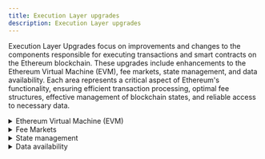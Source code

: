 ```yaml
---
title: Execution Layer upgrades
description: Execution Layer upgrades
---
```


Execution Layer Upgrades focus on improvements and changes to the components responsible for executing transactions and smart contracts on the Ethereum blockchain. These upgrades include enhancements to the Ethereum Virtual Machine (EVM), fee markets, state management, and data availability. Each area represents a critical aspect of Ethereum's functionality, ensuring efficient transaction processing, optimal fee structures, effective management of blockchain states, and reliable access to necessary data.


<details>
    <summary>Ethereum Virtual Machine (EVM)</summary>

    <Tabs syncKey="evm">
        <TabItem label="Architecture">
            ##### General EVM architecture upgrades
            [EIP-5: Gas Usage for](https://eips.ethereum.org/EIPS/eip-5) [RETURN](https://eips.ethereum.org/EIPS/eip-5) [and](https://eips.ethereum.org/EIPS/eip-5) [CALL](https://eips.ethereum.org/EIPS/eip-5)

            [EIP-170: Contract code size limit](https://eips.ethereum.org/EIPS/eip-170)

            [EIP-616: SIMD Operations for the EVM](https://eips.ethereum.org/EIPS/eip-616)

            [EIP-684: Revert creation in case of collision](https://eips.ethereum.org/EIPS/eip-684)

            [EIP-1352: Specify restricted address range for precompiles/system contracts Authors Alex](https://eips.ethereum.org/EIPS/eip-1352)

            [EIP-1706: Disable SSTORE with gasleft lower than call stipend](https://eips.ethereum.org/EIPS/eip-1706)

            [EIP-658: Embedding transaction status code in receipts](https://eips.ethereum.org/EIPS/eip-658)

            [EIP-2681: Limit account nonce to 2^64](https://eips.ethereum.org/EIPS/eip-2681)\-1

            [EIP-2926: Chunk-Based Code Merkleization](https://eips.ethereum.org/EIPS/eip-2926)

            [EIP-3338: Limit account nonce to 2^52](https://eips.ethereum.org/EIPS/eip-3338)

            [EIP-3541: Reject new contract code starting with the 0xEF byte](https://eips.ethereum.org/EIPS/eip-3541)

            [EIP-3607: Reject transactions from senders with deployed code](https://eips.ethereum.org/EIPS/eip-3607)

            [EIP-3779: Safer Control Flow for the EVM](https://eips.ethereum.org/EIPS/eip-3779)

            [EIP-3860: Limit and meter initcode](https://eips.ethereum.org/EIPS/eip-3860)

            [EIP-4758: Deactivate SELFDESTRUCT](https://eips.ethereum.org/EIPS/eip-4758)

            [EIP-5027: Remove the limit on contract code size](https://eips.ethereum.org/EIPS/eip-5027)

            [EIP-6046: Replace SELFDESTRUCT with DEACTIVATE](https://eips.ethereum.org/EIPS/eip-6046)

            [EIP-6049: Deprecate SELFDESTRUCT](https://eips.ethereum.org/EIPS/eip-6049)

            [EIP-6780: SELFDESTRUCT only in same transaction](https://eips.ethereum.org/EIPS/eip-6780)

            [EIP-6189: Alias Contracts](https://eips.ethereum.org/EIPS/eip-6189)

            [EIP-6190: Verkle-compatible SELFDESTRUCT](https://eips.ethereum.org/EIPS/eip-6190)

            [EIP-6888: Math checking in EVM](https://eips.ethereum.org/EIPS/eip-6888)

            [EIP-7266: Remove BLAKE2 compression precompile](https://eips.ethereum.org/EIPS/eip-7266)

            [EIP-7523: Empty accounts deprecation](https://eips.ethereum.org/EIPS/eip-7523)

            ##### EVM Object Format (EOF)

            [EIP-3690: EOF - JUMPDEST Table](https://eips.ethereum.org/EIPS/eip-3690)

            [EIP-3670: EOF – Code Validation](https://eips.ethereum.org/EIPS/eip-3670)

            [EIP-3540: EOF – EVM Object Format v1](https://eips.ethereum.org/EIPS/eip-3540)

            [EIP-4750: EOF – Functions](https://eips.ethereum.org/EIPS/eip-4750)

            [EIP-5450: EOF – Stack Validation](https://eips.ethereum.org/EIPS/eip-5450)

            [EIP-6206: EOF – JUMPF and non-returning functions](https://eips.ethereum.org/EIPS/eip-6206)

            [EIP-7480: EOF – Data section access instructions](https://eips.ethereum.org/EIPS/eip-7480)

            [EIP-7620: EOF – Contract Creation](https://eips.ethereum.org/EIPS/eip-7620)

            ##### Simple Serialize (SSZ)

            [EIP-6404: SSZ Transactions Root](https://eips.ethereum.org/EIPS/eip-6404)

            [EIP-6465: SSZ Withdrawals Root](https://eips.ethereum.org/EIPS/eip-6465)

            [EIP-6466: SSZ Receipts Root](https://eips.ethereum.org/EIPS/eip-6466)

            [EIP-6493: SSZ Transaction Signature Scheme](https://eips.ethereum.org/EIPS/eip-6493)

            [EIP-7495: SSZ StableContainer](https://eips.ethereum.org/EIPS/eip-7495)

            [EIP-6475: SSZ Optional](https://eips.ethereum.org/EIPS/eip-6475)
        </TabItem>

        <TabItem label="Opcodes">
            [EIP-3: Addition of CALLDEPTH opcode](https://eips.ethereum.org/EIPS/eip-3)

            [EIP-7: DELEGATECALL](https://eips.ethereum.org/EIPS/eip-7)

            [EIP-140: REVERT instruction](https://eips.ethereum.org/EIPS/eip-140)

            [EIP-141: Designated invalid EVM instruction](https://eips.ethereum.org/EIPS/eip-141)

            [EIP-145: Bitwise shifting instructions in EVM](https://eips.ethereum.org/EIPS/eip-145)

            [EIP-211: RETURNDATASIZE and RETURNDATACOPY opcodes](https://eips.ethereum.org/EIPS/eip-211)

            [EIP-214: STATICCALL opcode](https://eips.ethereum.org/EIPS/eip-214)

            [EIP-698: OPCODE 0x46 BLOCKREWARD](https://eips.ethereum.org/EIPS/eip-698)

            [EIP-1014: Skinny CREATE2](https://eips.ethereum.org/EIPS/eip-1014)

            [EIP-1052: EXTCODEHASH opcode](https://eips.ethereum.org/EIPS/eip-1052)

            [EIP-1109: PRECOMPILEDCALL opcode (Remove CALL costs for precompiled contracts](https://eips.ethereum.org/EIPS/eip-1109))

            [EIP-1153: Transient storage opcodes](https://eips.ethereum.org/EIPS/eip-1153)

            [EIP-1344: ChainID opcode](https://eips.ethereum.org/EIPS/eip-1344)

            [EIP-1959: New Opcode to check if a chainID is part of the history of chainIDs](https://eips.ethereum.org/EIPS/eip-1959)

            [EIP-2315: Simple Subroutines for the EVM](https://eips.ethereum.org/EIPS/eip-2315)

            [EIP-2330: EXTSLOAD opcode](https://eips.ethereum.org/EIPS/eip-2330)

            [EIP-2542: New opcodes TXGASLIMIT and CALLGASLIMIT](https://eips.ethereum.org/EIPS/eip-2542)

            [EIP-2327: BEGINDATA opcode](https://eips.ethereum.org/EIPS/eip-2327)

            [EIP-2936: EXTCLEAR Opcode For SELFDESTRUCTed contracts](https://eips.ethereum.org/EIPS/eip-2936)

            [EIP-2937: SET\_INDESTRUCTIBLE opcode](https://eips.ethereum.org/EIPS/eip-2937)

            [EIP-2970: IS\_STATIC opcode](https://eips.ethereum.org/EIPS/eip-2970)

            [EIP-2997: IMPERSONATECALL Opcode](https://eips.ethereum.org/EIPS/eip-2997)

            [EIP-3074: AUTH and AUTHCALL opcodes](https://eips.ethereum.org/EIPS/eip-3074)

            [EIP-3198: BASEFEE opcode](https://eips.ethereum.org/EIPS/eip-3198)

            [EIP-3322: Account gas storage opcodes](https://eips.ethereum.org/EIPS/eip-3322)

            [EIP-3332: MEDGASPRICE Opcode](https://eips.ethereum.org/EIPS/eip-3332)

            [EIP-3455: SUDO Opcode](https://eips.ethereum.org/EIPS/eip-3455)

            [EIP-3508: Transaction Data Opcodes](https://eips.ethereum.org/EIPS/eip-3508)

            [EIP-3520: Transaction Destination Opcode](https://eips.ethereum.org/EIPS/eip-3520)

            [EIP-3855: PUSH0 instruction](https://eips.ethereum.org/EIPS/eip-3855)

            [EIP-4399: Supplant DIFFICULTY opcode with PREVRANDAO](https://eips.ethereum.org/EIPS/eip-4399)

            [EIP-4520: Multi-byte opcodes prefixed by EB and EC](https://eips.ethereum.org/EIPS/eip-4520)

            [EIP-4573: Procedures for the EVM](https://eips.ethereum.org/EIPS/eip-4573)

            [EIP-5000: MULDIV instruction](https://eips.ethereum.org/EIPS/eip-5000)

            [EIP-5478: CREATE2COPY Opcode](https://eips.ethereum.org/EIPS/eip-5478)

            [EIP-5656: MCOPY – Memory copying instruction](https://eips.ethereum.org/EIPS/eip-5656)

            [EIP-5065: Instruction for transferring ether](https://eips.ethereum.org/EIPS/eip-5065)

            [EIP-5920: PAY opcode](https://eips.ethereum.org/EIPS/eip-5920)

            [EIP-6690: EVM Modular Arithmetic Extensions (EVMMAX)](https://eips.ethereum.org/EIPS/eip-6690)

            [EIP-6913: SETCODE instruction](https://eips.ethereum.org/EIPS/eip-6913)

            [EIP-7069: Revamped CALL instructions](https://eips.ethereum.org/EIPS/eip-7069)

            [EIP-7516: BLOBBASEFEE instruction](https://eips.ethereum.org/EIPS/eip-7516)

            [EIP-7519: Atomic Storage Operations – SCREDIT and SDEBIT](https://eips.ethereum.org/EIPS/eip-7519)
        </TabItem>

        <TabItem label="Precompiles">
            [EIP-152: Add BLAKE2 compression function](https://eips.ethereum.org/EIPS/eip-152) [F](https://eips.ethereum.org/EIPS/eip-152) [precompile](https://eips.ethereum.org/EIPS/eip-152)

            [EIP-196: Precompiled contracts for addition and scalar multiplication on the elliptic curve alt\_bn128](https://eips.ethereum.org/EIPS/eip-196)

            [EIP-197: Precompiled contracts for optimal ate pairing check on the elliptic curve alt\_bn128](https://eips.ethereum.org/EIPS/eip-197)

            [EIP-198: Big integer modular exponentiation](https://eips.ethereum.org/EIPS/eip-198)

            [EIP-1829: Precompile for Elliptic Curve Linear Combinations](https://eips.ethereum.org/EIPS/eip-1829)

            [EIP-1895: Support for an Elliptic Curve Cycle](https://eips.ethereum.org/EIPS/eip-1895)

            [EIP-1962: EC arithmetic and pairings with runtime definitions](https://eips.ethereum.org/EIPS/eip-1962)

            [EIP-1965: Method to check if a chainID is valid at a specific block Number](https://eips.ethereum.org/EIPS/eip-1965)

            [EIP-2014: Extended State Oracle](https://eips.ethereum.org/EIPS/eip-2014)

            [EIP-2539: BLS12-377 curve operations](https://eips.ethereum.org/EIPS/eip-2539)

            [EIP-3026: BW6-761 curve operations](https://eips.ethereum.org/EIPS/eip-3026)

            [EIP-4788: Beacon block root in the EVM](https://eips.ethereum.org/EIPS/eip-4788)

            [EIP-5988: Add Poseidon hash function precompile](https://eips.ethereum.org/EIPS/eip-5988)

            [EIP-7212: Precompile for secp256r1 Curve Support](https://eips.ethereum.org/EIPS/eip-7212)

            [EIP-7545: Verkle proof verification precompile](https://eips.ethereum.org/EIPS/eip-7545)
        </TabItem>

        <TabItem label="Transaction types">
            [EIP-2474: Coinbase calls](https://eips.ethereum.org/EIPS/eip-2474)

            [EIP-2718: Typed Transaction Envelope](https://eips.ethereum.org/EIPS/eip-2718)

            [EIP-2711: Sponsored, expiring and batch transactions](https://eips.ethereum.org/EIPS/eip-2711)

            [EIP-2733: Transaction Package](https://eips.ethereum.org/EIPS/eip-2733)

            [EIP-2803: Rich Transactions](https://eips.ethereum.org/EIPS/eip-2803)

            [EIP-2930: Optional access lists](https://eips.ethereum.org/EIPS/eip-2930)

            [EIP-2938: Account Abstraction](https://eips.ethereum.org/EIPS/eip-2938)

            [EIP-2972: Wrapped Legacy Transactions](https://eips.ethereum.org/EIPS/eip-2972)

            [EIP-3534: Restricted Chain Context Type Transactions](https://eips.ethereum.org/EIPS/eip-3534)

            [EIP-5081: Expirable Transaction](https://eips.ethereum.org/EIPS/eip-5081)

            [EIP-5806: Delegate transaction](https://eips.ethereum.org/EIPS/eip-5806)

            [EIP-7377: Migration Transaction](https://eips.ethereum.org/EIPS/eip-7377)
        </TabItem>
    </Tabs>
</details>

<details>
    <summary>Fee Markets</summary>

    <Tabs syncKey="evm">
        <TabItem label="General fee market">
            [EIP-1559: Fee market change for ETH 1.0 chain](https://eips.ethereum.org/EIPS/eip-1559)

            [EIP-2593: Escalator fee market change for ETH 1.0 chain](https://eips.ethereum.org/EIPS/eip-2593)

            [EIP-2200: Structured Definitions for Net Gas Metering](https://eips.ethereum.org/EIPS/eip-2200)

            [EIP-2045: Particle gas costs for EVM opcodes](https://eips.ethereum.org/EIPS/eip-2045)

            [EIP-2583: Penalty for account trie misses](https://eips.ethereum.org/EIPS/eip-2584)

            [EIP-2666: Repricing of precompiles and Keccak256 function](https://eips.ethereum.org/EIPS/eip-2666)

            [EIP-3403: Partial removal of refunds](https://eips.ethereum.org/EIPS/eip-3403)

            [EIP-3416: Median Gas Premium](https://eips.ethereum.org/EIPS/eip-3416)

            [EIP-3529: Reduction in refunds](https://eips.ethereum.org/EIPS/eip-3529)

            [EIP-3978: Gas refunds on reverts](https://eips.ethereum.org/EIPS/eip-3978)

            [EIP-7378: Add time-weighted averaging to the base fee](https://eips.ethereum.org/EIPS/eip-7378)
        </TabItem>

        <TabItem label="Gas cost increase">
            [EIP-150: Gas cost changes for IO-heavy operations](https://eips.ethereum.org/EIPS/eip-150)

            [EIP-160: EXP cost increase](https://eips.ethereum.org/EIPS/eip-160)

            [EIP-1884: Repricing for trie-size-dependent opcodes](https://eips.ethereum.org/EIPS/eip-1884)

            [EIP-2035: Stateless Clients – Repricing SLOAD and SSTORE to pay for block proofs](https://eips.ethereum.org/EIPS/eip-2035)

            [EIP-2583: Penalty for account trie misses](https://eips.ethereum.org/EIPS/eip-2583)

            [EIP-2929: Gas cost increases for state access opcodes](https://eips.ethereum.org/EIPS/eip-2929)

            [EIP-5022: Increase price of SSTORE from zero to non-zero to 40k gas](https://eips.ethereum.org/EIPS/eip-5022)

            [EIP-7623: Increase calldata cost](https://eips.ethereum.org/EIPS/eip-7623)
        </TabItem>

        <TabItem label="Gas cost decrease">
            [EIP-1108: Reduce alt\_bn128 precompile gas costs](https://eips.ethereum.org/EIPS/eip-1108)

            [EIP-1283: Net gas metering for SSTORE without dirty maps](https://eips.ethereum.org/EIPS/eip-1283)

            [EIP-1380: Reduced gas cost for call to self](https://eips.ethereum.org/EIPS/eip-1380)

            [EIP-2046: Reduced gas cost for static calls made to precompiles](https://eips.ethereum.org/EIPS/eip-2046)

            [EIP-2028: Transaction data gas cost reduction](https://eips.ethereum.org/EIPS/eip-2028)

            [EIP-2565: ModExp Gas Cost](https://eips.ethereum.org/EIPS/eip-2565)

            [EIP-2780: Reduce intrinsic transaction gas](https://eips.ethereum.org/EIPS/eip-2780)

            [EIP-3521: Reduce access list cost](https://eips.ethereum.org/EIPS/eip-3521)

            [EIP-3651: Warm COINBASE](https://eips.ethereum.org/EIPS/eip-3651)

            [EIP-7609: Decrease base cost of TLOAD/TSTORE](https://eips.ethereum.org/EIPS/eip-7609)
        </TabItem>
    </Tabs>
</details>

<details>
    <summary>State management</summary>

    [EIP-158: State trie clearing](https://eips.ethereum.org/EIPS/eip-158)

    [EIP-161: State trie clearing (invariant-preserving alternative)](https://eips.ethereum.org/EIPS/eip-161)

    [EIP-1418: Blockchain Storage Rent Payment](https://eips.ethereum.org/EIPS/eip-1418)

    [EIP-2026: State Rent H – Fixed Prepayment for accounts](https://eips.ethereum.org/EIPS/eip-2026)

    [EIP-2027: State Rent C – Net contract size accounting](https://eips.ethereum.org/EIPS/eip-2027)

    [EIP-2029: State Rent A – State counters contract](https://eips.ethereum.org/EIPS/eip-2029)

    [EIP-2031: State Rent B – Net transaction counter](https://eips.ethereum.org/EIPS/eip-2031)

    [EIP-2035: Stateless Clients – Repricing SLOAD and SSTORE to pay for block proofs](https://eips.ethereum.org/EIPS/eip-2035)

    [EIP-2584: Trie format transition with overlay trees](https://eips.ethereum.org/EIPS/eip-2584)

    [EIP-3102: Binary trie structure](https://eips.ethereum.org/EIPS/eip-3102)

    [EIP-3584: Block Access List](https://eips.ethereum.org/EIPS/eip-3584)

    [EIP-4444: Bound Historical Data in Execution Clients](https://eips.ethereum.org/EIPS/eip-4444)

    [EIP-4762: Statelessness gas cost changes](https://eips.ethereum.org/EIPS/eip-4762)

    [EIP-6800: Ethereum state using a unified verkle tree](https://eips.ethereum.org/EIPS/eip-6800)

    [EIP-6873: Preimage retention](https://eips.ethereum.org/EIPS/eip-6873)
</details>

<details>
    <summary>Data availability</summary>

    [EIP-2242: Transaction Postdata](https://eips.ethereum.org/EIPS/eip-2242)

    [EIP-4844: Shard Blob Transactions](/eips/protocol/execution/eip-4844)

    [EIP-7594: PeerDAS – Peer Data Availability Sampling](https://eips.ethereum.org/EIPS/eip-7594)
</details>
